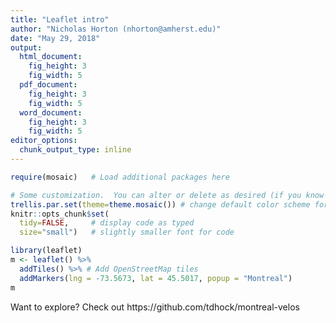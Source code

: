```yaml
---
title: "Leaflet intro"
author: "Nicholas Horton (nhorton@amherst.edu)"
date: "May 29, 2018"
output: 
  html_document:
    fig_height: 3
    fig_width: 5
  pdf_document:
    fig_height: 3
    fig_width: 5
  word_document:
    fig_height: 3
    fig_width: 5
editor_options: 
  chunk_output_type: inline
---
```


```r
require(mosaic)   # Load additional packages here 

# Some customization.  You can alter or delete as desired (if you know what you are doing).
trellis.par.set(theme=theme.mosaic()) # change default color scheme for lattice
knitr::opts_chunk$set(
  tidy=FALSE,     # display code as typed
  size="small")   # slightly smaller font for code
```

```r
library(leaflet)
m <- leaflet() %>%
  addTiles() %>% # Add OpenStreetMap tiles
  addMarkers(lng = -73.5673, lat = 45.5017, popup = "Montreal")
m
```

Want to explore?  Check out https://github.com/tdhock/montreal-velos

```r

```
